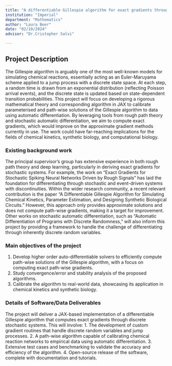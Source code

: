 ```yaml
---
title: "A differentiable Gillespie algorithm for exact gradients through discrete stochastic systems"
institution: "Imperial"
department: "Mathematics"
author: "Laura Beer"
date: "02/10/2024"
advisor: "Dr.Cristopher Salvi"

---
```

## Project Description

 The Gillespie algorithm is arguably one of the most well-known models for simulating chemical reactions, essentially acting as an Euler-Maruyama scheme applied to a jump process with a discrete state space. At each step, a random time is drawn from an exponential distribution (reflecting Poisson arrival events), and the discrete state is updated based on state-dependent transition probabilities. This project will focus on developing a rigorous mathematical theory and corresponding algorithm in JAX to calibrate parameterised and path-wise solutions of the Gillespie algorithm to data using automatic differentiation. By leveraging tools from rough path theory and stochastic automatic differentiation, we aim to compute exact gradients, which would improve on the approximate gradient methods currently in use. The work could have far-reaching implications for the fields of chemical kinetics, synthetic biology, and computational biology.

### Existing background work

The principal supervisor's group has extensive experience in both rough path theory and deep learning, particularly in deriving exact gradients for stochastic systems. For example, the work on “Exact Gradients for Stochastic Spiking Neural Networks Driven by Rough Signals” has laid the foundation for differentiating through stochastic and event-driven systems with discontinuities. Within the wider research community, a recent relevant contribution is the paper “A Differentiable Gillespie Algorithm for Simulating Chemical Kinetics, Parameter Estimation, and Designing Synthetic Biological Circuits.” However, this approach only provides approximate solutions and does not compute path-wise gradients, making it a target for improvement. Other works on stochastic automatic differentiation, such as “Automatic Differentiation of Programs with Discrete Randomness,” will also inform this project by providing a framework to handle the challenge of differentiating through inherently discrete random variables.

### Main objectives of the project

1. Develop higher order auto-differentiable solvers to efficiently compute path-wise solutions of the Gillespie algorithm, with a focus on computing exact path-wise gradients.
3. Study convergence/error and stability analysis of the proposed algorithms.
4. Calibrate the algorithm to real-world data, showcasing its application in chemical kinetics and synthetic biology.

### Details of Software/Data Deliverables

The project will deliver a JAX-based implementation of a differentiable Gillespie algorithm that computes exact gradients through discrete stochastic systems. This will involve:
1. The development of custom gradient routines that handle discrete random variables and jump processes.
2. A path-wise algorithm capable of calibrating chemical reaction networks to empirical data using automatic differentiation.
3. Extensive test cases and benchmarking to validate the accuracy and efficiency of the algorithm.
4. Open-source release of the software, complete with documentation and tutorials.